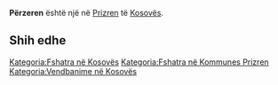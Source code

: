 {{Fshat në 
 | Emri                = Përzeren
 | EmriAlt                = 
 | NAME_SHORT_FORM=      
 | NAME_GENERIC=      
 | NAME_SORT_NAME_RO=      PERZEREN
 | FULL_NAME_RO = Përzeren
 | FULL_NAME_ND_RO=Perzeren
 | SORT_NAME_RG=PERZEREN
 | FULL_NAME_RG=Përzeren
 | FULL_NAME_ND_RG=Perzeren
 | SRP_NAME_SHORT_FORM=      
 | SRP_NAME_GENERIC=      
 | SRP_NAME_SORT_NAME_RO=      
 | SRP_FULL_NAME_RO = 
 | SRP_FULL_NAME_ND_RO=
 | SRP_SORT_NAME_RG=
 | SRP_FULL_NAME_RG=
 | SRP_FULL_NAME_ND_RG=
 | Emri (Rasa dhanore) = 
 | Figura              = 
 | Shteti              = Kosovo
 | Komuna              = Prizren
 | Kodi postar         = 
 | Sipërfaqja          = 

 | Popullsia           = 

 | Regj. i popullsisë  = 
 | Dend. e popullsisë  = 
 | Faqja zyrtare       = 
 <!--- Koordinatat ----> 
 | Gjerësia            = 42.213889
 | Gjatësia            = 20.739722
 | Lartësia            = 
}}
'''Përzeren''' është një [[]] në [[Prizren]] të [[Kosovës]].

<!-- == Gjeografia == -->
<!-- == Historia == -->
<!-- == Demografia == -->
== Shih edhe ==
{{Komuna Prizren}}
{{Kosovo-Administrata-Cung}}

[[Kategoria:Fshatra në Kosovës]]
[[Kategoria:Fshatra në Kommunes Prizren]]
[[Kategoria:Vendbanime në Kosovës]]